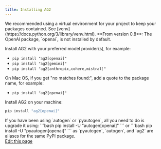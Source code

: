 ```yaml
---
title: Installing AG2
---
```

<Tip>
We recommended using a virtual environment for your project to keep your packages contained. See [venv](https://docs.python.org/3/library/venv.html).
</Tip>

<Warning>
**From version 0.8**: The OpenAI package, `openai`, is not installed by default.

Install AG2 with your preferred model provider(s), for example:
- `pip install "ag2[openai]"`
- `pip install "ag2[gemini]"`
- `pip install "ag2[anthropic,cohere,mistral]"`

On Mac OS, if you get "no matches found:", add a quote to the package name, for example:
- `pip install "ag2[openai]"`
</Warning>


Install AG2 on your machine:

```bash
pip install "ag2[openai]"
```

<Tip>
If you have been using `autogen` or `pyautogen`, all you need to do is upgrade it using:
```bash
pip install -U "autogen[openai]"
```
or
```bash
pip install -U "pyautogen[openai]"
```
as `pyautogen`, `autogen`, and `ag2` are aliases for the same PyPI package.
</Tip>

<div className="edit-url-container">
    <a className="edit-url" href="https://github.com/ag2ai/ag2/edit/main/website/docs/user-guide/basic-concepts/installing-ag2.mdx" target='_blank'><Icon icon="pen" iconType="solid" size="13px"/> Edit this page</a>
</div>
